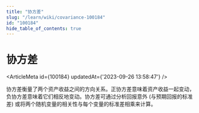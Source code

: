 ```yaml
---
title: "协方差"
slug: "/learn/wiki/covariance-100184"
id: "100184"
hide_table_of_contents: true
---
```



# 协方差

<ArticleMeta id={100184} updatedAt={'2023-09-26 13:58:47'} />
<div className='border-solid border-b border-t-0 my-4 border-[var(--ifm-color-gray-300)]' />

协方差衡量了两个资产收益之间的方向关系。正协方差意味着资产收益一起变动，负协方差意味着它们相反地变动。协方差可通过分析回报意外 (与预期回报的标准差) 或将两个随机变量的相关性与每个变量的标准差相乘来计算。
